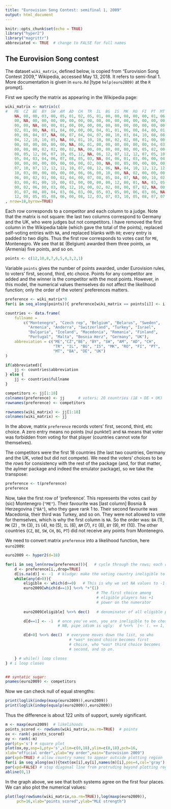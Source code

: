 ```yaml
---
title: "Eurovision Song Contest: semifinal 1, 2009"
output: html_document
---
```


```r
knitr::opts_chunk$set(echo = TRUE)
library("hyper2")
library("magrittr")
abbreviated <- TRUE  # change to FALSE for full names
```

## The Eurovision Song contest

The dataset `wiki_matrix`, defined below, is copied from "Eurovision
Song Contest 2009," Wikipedia, accessed May 13, 2018.  It refers to
semi-final 1.  More documentation is given in `euro.Rd` [type
`help(euro2009)` at the `R` prompt].

First we specify the matrix as appearing in the Wikipedia page:

```r
wiki_matrix <- matrix(c(
#   ME  CZ  BE  BY  SW  AM  AD  CH  TR  IL  BG  IS  MK  RO  FI  PT  MT  BA  DE  UK
    NA, 00, 00, 03, 00, 05, 01, 02, 05, 01, 00, 00, 08, 00, 00, 01, 06, 10, 02, 00, # ME
    00, NA, 00, 00, 00, 00, 00, 00, 00, 00, 00, 00, 00, 00, 00, 00, 00, 00, 00, 00, # CZ
    00, 00, NA, 00, 00, 01, 00, 00, 00, 00, 00, 00, 00, 00, 00, 00, 00, 00, 00, 00, # BE
    02, 01, 00, NA, 01, 04, 00, 00, 00, 04, 01, 01, 06, 00, 04, 00, 01, 00, 00, 00, # BY
    00, 06, 04, 07, NA, 08, 07, 04, 04, 07, 00, 10, 03, 04, 10, 08, 08, 04, 04, 07, # SW
    04, 12, 10, 10, 05, NA, 00, 01, 10, 10, 08, 02, 02, 08, 01, 00, 00, 01, 10, 05, # AM
    00, 00, 00, 00, 00, 00, NA, 00, 01, 00, 00, 00, 00, 00, 00, 04, 03, 00, 00, 00, # AD
    00, 00, 00, 02, 02, 00, 02, NA, 00, 00, 00, 00, 00, 00, 05, 02, 00, 02, 00, 00, # CH
    08, 05, 12, 06, 07, 10, 05, 12, NA, 06, 12, 07, 12, 12, 07, 05, 10, 12, 12, 12, # TR
    05, 04, 03, 04, 06, 07, 08, 05, 03, NA, 04, 06, 01, 03, 06, 00, 04, 00, 05, 01, # IL
    00, 00, 00, 00, 00, 00, 00, 00, 02, 00, NA, 00, 05, 00, 00, 00, 00, 00, 00, 00, # BG
    07, 10, 07, 12, 12, 12, 10, 07, 08, 12, 06, NA, 04, 10, 12, 12, 12, 07, 06, 08, # IS
    10, 03, 00, 00, 00, 00, 00, 06, 06, 00, 10, 00, NA, 02, 00, 00, 00, 08, 00, 00, # MK
    06, 00, 02, 01, 00, 02, 04, 00, 07, 08, 05, 04, 07, NA, 00, 10, 02, 06, 01, 02, # RO
    03, 00, 01, 00, 10, 00, 03, 00, 00, 00, 00, 12, 00, 01, NA, 03, 05, 00, 00, 04, # FI
    00, 02, 06, 00, 03, 00, 12, 10, 00, 02, 02, 08, 00, 07, 02, NA, 00, 03, 07, 06, # PT
    01, 07, 08, 08, 04, 03, 06, 03, 00, 05, 03, 05, 00, 06, 03, 06, NA, 05, 03, 10, # MT
    12, 08, 05, 05, 08, 06, 00, 08, 12, 03, 07, 03, 10, 05, 08, 07, 07, NA, 08, 03) # BA
, nrow=18,byrow=TRUE)
```

Each row corresponds to a competitor and each column to a judge.  Note
that the matrix is not square: the last two columns correspond to
Germany and the UK, who were judges but not competitors.  I have
removed the first column in the Wikipedia table (which gave the total
of the points), replaced self-voting entries with `NA`, and replaced
blanks with `00`; every entry is padded to two digits.  Thus the first
row corresponds to votes cast for `ME`, Montenegro.  We see that `BE`
(Belgium) awarded them three points, `am` (Armenia) five points, and
so on.


```r
points <- c(12,10,8,7,6,5,4,3,2,1)
```

Variable `points` gives the number of points awarded, under Eurovision
rules, to voters' first, second, third, etc choice.  Points for any
competitor are added and the winner is the competitor with the most
points.  However, in this model, the numerical values themselves do
not affect the likelihood function; only the order of the voters'
preferences matters.

```r
preference <- wiki_matrix*0  
for(i in seq_along(points)){ preference[wiki_matrix == points[i]] <- i }

countries <- data.frame(
    fullname =
        c("Montenegro", "Czech rep", "Belgium", "Belarus", "Sweden",
          "Armenia", "Andorra", "Switzerland", "Turkey", "Israel",
          "Bulgaria", "Iceland", "Macedonia", "Romania", "Finland",
          "Portugal", "Malta", "Bosnia Herz", "Germany", "UK"),
    abbreviation = c("ME","CZ","BE", "BY", "SW", "AM", "AD", "CH",
                     "TR", "IL", "BG", "IS", "MK", "RO", "FI", "PT",
                     "MT", "BA", "DE", "UK")
)

if(abbreviated){ 
    jj <- countries$abbreviation
} else { 
    jj <- countries$fullname
}

competitors <- jj[1:18]
colnames(preference) <- jj      # voters; 20 countries (18 + DE + UK)
rownames(preference) <- competitors  

rownames(wiki_matrix) <- jj[1:18]
colnames(wiki_matrix) <- jj
```

In the above, matrix `preference` records voters' first, second, third,
etc choice.  A zero entry means no points (nul punkte!) and `NA` means
that voter was forbidden from voting for that player (countries cannot
vote for themselves).

The competitors were the first 18 countries (the last two countries,
Germany and the UK, voted but did not compete).  We need the voters'
choices to be the *rows* for consistency with the rest of the package
(and, for that matter, the aylmer package and indeed the emulator
package), so we take the transpose:

```r
preference <- t(preference)
preference
```

Now, take the first row of 'preference'.  This represents the votes
cast *by* (sic) Montenegro (`"ME"`).  Their favourite was [last
column] Bosnia & Herzegovina (`"BA"`), who they gave rank 1 to.  Their
second favourite was Macedonia, their third was Turkey, and so on.
They were not allowed to vote for themselves, which is why the first
column is `NA`.  So the order was: `BA` (1), `MK` (2) , `TR` (3), `IS`
(4), `RO` (5), `IL` (6), `AM` (7), `FI` (8), `BY` (9), `MT` (10).  The
other countries (`CZ`, `BE`, `SW`, `CH`, `BG`, `PT`) did not receive
any points from Montenegro.


We need to convert matrix `preference` into a likelihood function,
here `euro2009`:
 
```r
euro2009 <- hyper2(d=18)

for(i in seq_len(nrow(preference))){   # cycle through the rows; each row is a voter
    d <- preference[i,,drop=TRUE]
    d[is.na(d)] <- -1  # kludge: make the voting country ineligible to vote.
    while(any(d>0)){
        eligible <- which(d>=0)   # This is why we set NA values to -1
        euro2009[which(d==1)] %<>% "+"(1)
                                        # The first choice among
                                        # eligible players has +1
                                        # power on the numerator
        
        euro2009[eligible] %<>% dec()   # denominator of all eligible players

        d[d==1] <- -1  # once you've won, you are ineligible to be chosen again
                       # NB, pipe idiom is ugly:  d %<>% `[<-`(. == 1, -1)

        d[d>0] %<>% dec()  # everyone moves down the list, so who
                            # *was* second choice becomes first
                            # choice, who *was* third choice becomes
                            # second, and so on.

    } # while() loop closes
} # i loop closes


## syntatic sugar:
pnames(euro2009) <- competitors
```

Now we can check null of equal strengths:

```r
print(loglik(indep(maxp(euro2009)),euro2009))
print(loglik(indep(equalp(euro2009)),euro2009))
```

Thus the difference is about 122 units of support, surely significant.


```r
m <- maxp(euro2009)  # likelihoods
points_scored <- rowSums(wiki_matrix,na.rm=TRUE)  # points
ox <- rank(-points_scored)
oy <- rank(-m)
par(pty='s') # square plot
plot(ox,oy,asp=1,pty='s',xlim=c(0,18),ylim=c(0,18),pch=16,
xlab="official order",ylab="my order",main="Eurovision 2009")
par(xpd=TRUE) # allow country names to appear outside plotting region
for(i in seq_along(ox)){text(ox[i],oy[i],names(m)[i],pos=4,col='gray') }
par(xpd=FALSE) # stop diagonal line from protruding beyond plotting region
abline(0,1)
```

In the graph above, we see that both systems agree on the first four places.
We can also plot the numerical values:

```r
plot(log(rowSums(wiki_matrix,na.rm=TRUE)),log(maxp(euro2009)),
     pch=16,xlab="points scored",ylab="MLE strength")
```

